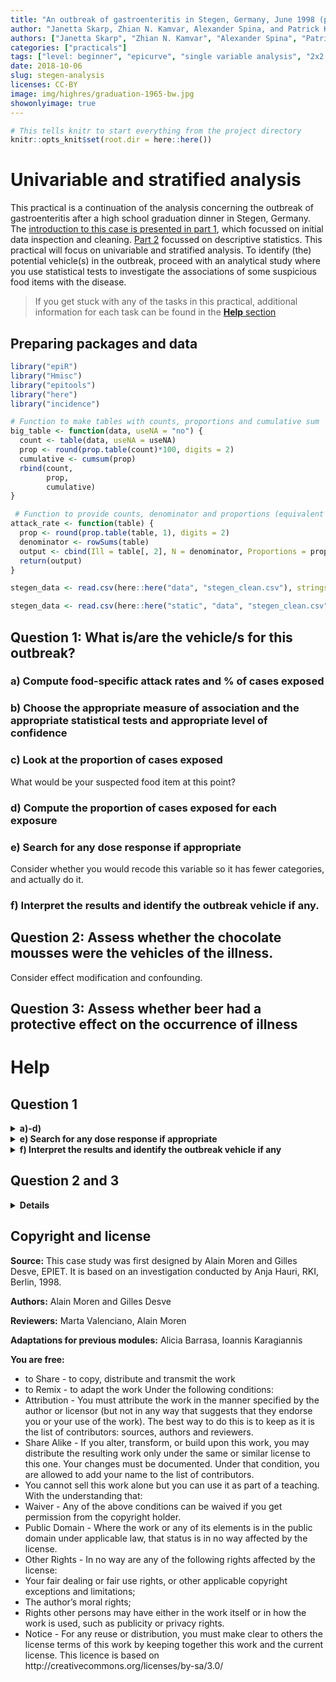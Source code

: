```yaml
---
title: "An outbreak of gastroenteritis in Stegen, Germany, June 1998 (part 3)"
author: "Janetta Skarp, Zhian N. Kamvar, Alexander Spina, and Patrick Keating"
authors: ["Janetta Skarp", "Zhian N. Kamvar", "Alexander Spina", "Patrick Keating"]
categories: ["practicals"]
tags: ["level: beginner", "epicurve", "single variable analysis", "2x2 tables", "reproducible research", "gastroenteritis"]
date: 2018-10-06
slug: stegen-analysis
licenses: CC-BY
image: img/highres/graduation-1965-bw.jpg
showonlyimage: true
---
```


```r
# This tells knitr to start everything from the project directory
knitr::opts_knit$set(root.dir = here::here())
```

# Univariable and stratified analysis

This practical is a continuation of the analysis concerning the outbreak of gastroenteritis after a high school graduation dinner in Stegen, Germany. The [introduction to this case is presented in part 1](./stegen-introduction.html), which focussed on initial data inspection and cleaning. [Part 2](./practical-stegen-descriptive.html) focussed on descriptive statistics. This practical will focus on univariable and stratified analysis. To identify (the) potential vehicle(s) in the outbreak, proceed with an analytical study where you use statistical tests to investigate the associations of some suspicious food items with the disease.

> If you get stuck with any of the tasks in this practical, additional information for each task can be found in the [**Help** section](#help) 

## Preparing packages and data

```r
library("epiR")
library("Hmisc")
library("epitools")
library("here")
library("incidence")
```

```r
# Function to make tables with counts, proportions and cumulative sum
big_table <- function(data, useNA = "no") {
  count <- table(data, useNA = useNA)
  prop <- round(prop.table(count)*100, digits = 2)
  cumulative <- cumsum(prop)
  rbind(count,
        prop,
        cumulative) 
}

 # Function to provide counts, denominator and proportions (equivalent of attack rate)
attack_rate <- function(table) {
  prop <- round(prop.table(table, 1), digits = 2)
  denominator <- rowSums(table) 
  output <- cbind(Ill = table[, 2], N = denominator, Proportions = prop[, 2])
  return(output)
}
```

```r
stegen_data <- read.csv(here::here("data", "stegen_clean.csv"), stringsAsFactors = FALSE)
```

```r
stegen_data <- read.csv(here::here("static", "data", "stegen_clean.csv"), stringsAsFactors = FALSE)
```

## Question 1:  What is/are the vehicle/s for this outbreak?

### a) Compute food-specific attack rates and % of cases exposed

### b) Choose the appropriate measure of association and the appropriate statistical tests and appropriate level of confidence 

### c) Look at the proportion of cases exposed

What would be your suspected food item at this point?

### d) Compute the proportion of cases exposed for each exposure

### e) Search for any dose response if appropriate

Consider whether you would recode this variable so it has fewer categories, and actually do it.


### f) Interpret the results and identify the outbreak vehicle if any.

## Question 2:  Assess whether the chocolate mousses were the vehicles of the illness.
Consider effect modification and confounding.

## Question 3: Assess whether beer had a protective effect on the occurrence of illness

# Help

## Question 1

<details style='display: inline;'>
<summary> <b> a)-d) </b> </summary>

As we are carrying out a cohort study, the appropriate measure of association is relative risk. 

The appropriate statistical test for determining a p-value is a Chi-squared test of comparison of proportions. 

For our analyses we will use a 95% confidence level, as this is the standard used in public health.

The outputs required for a, c and d are provided by the same function as described below. There are a number of ways to calculate food-specific attack rates and the proportion of cases exposed to specific exposures in R. Below you will see two approaches. The first approach gives us the % of cases exposed to tiramisu. 


```r
# The first element will be rows and the 2nd will be columns
count <- table(tiramisu = stegen_data$tira,  ill = stegen_data$ill)

# Here we select row % of count by including ,1 in the prop.table section
prop <- round(prop.table(count, 1), digits = 2) 

# We obtain the denominator using the rowSums function
denominator <- rowSums(count) 

# We combine all the elements together using cbind (binding by columns)
tira <- cbind(Ill = count[, 2], N = denominator, Proportions = prop[, 2])
tira
```

Alternatively, we can use a user-written command called single variable analysis.v.02 (developed by Daniel Gardiner Cohort 2015).

```r
# This function needs to be saved in the same folder as the working directory
source(here::here("scripts", "single.variable.analysis.v0.2.R"))
```
```r
# This function needs to be saved in the same folder as the working directory
source(here::here("static/scripts/single.variable.analysis.v0.2.R"))
```

```r
# specify your exposures of interest i.e. tira-pork
vars <- c("tira", "wmousse", "dmousse", "mousse", "beer", "redjelly", "fruitsalad", "tomato", "mince", "salmon", "horseradish", "chickenwin", "roastbeef", "pork")
```

```r
#NB. click on "sva" in your global environment to view Daniel's source code and read his explanations
a <- sva(stegen_data, outcome = "ill", exposures = vars, measure = "rr", verbose = TRUE)
a
```

To calculate attack rates for age and sex, you can use the attack_rate function. 

```r
# the attack_rate function acts on tables and not data (as in the big_table function)
counts_sex <- table(stegen_data$sex, stegen_data$ill)
attack_rate(counts_sex)

# We will be using the same age group split as in section 2, <30 and >30
stegen_data$agegroup <- ifelse(stegen_data$age >= 30, 1, 0)

counts_age <- table(stegen_data$agegroup, stegen_data$ill)
attack_rate(counts_age)

```

</details>

<details style='display: inline;'>
<summary> <b> e) Search for any dose response if appropriate </b> </summary>

Use the variable tportion and tabulate it. Consider whether you would recode this variable so it has fewer categories, and actually do it. 


```r
# Tabulate tportion variable against illness using attack_rate function
counts_tportion <- table(tportion = stegen_data$tportion, ill = stegen_data$ill)
attack_rate(counts_tportion)
```
```r
# Recode 3 portions of tportion as 2 portions
# Make a new variable called tportion2 that has the same values as tportion
stegen_data$tportion2 <- stegen_data$tportion
stegen_data$tportion2[stegen_data$tportion2 == 3] <- 2
```
```r
# Calculate counts, proportions and sum of recoded tportion2
counts_tportion2 <- table(tportion2 = stegen_data$tportion2, ill = stegen_data$ill)
attack_rate(counts_tportion2)
```

Here you should be able to see that those who ate 2 or more portions of tiramisu have a higher attack rate than those that ate only 1 portion of tiramisu. Those who ate 1 portion of tiramisu have a higher attack rate than those who ate no tiramisu.

</details>

<details style='display: inline;'>
<summary> <b> f) Interpret the results and identify the outbreak vehicle if any </b> </summary>

Refer to the results of the **sva** output and identify likely vehicles.

Several food items seemed to be associated with the occurrence of illness; tiramisu, dark and white chocolate mousse, fruit salad, and red jelly. They can potentially explain up to 94, 76, 49, 46, and 45 of the 103 cases respectively. Investigators decided to identify their respective role in the occurrence of illness.

From the crude analysis, epidemiologists noticed that the occurrence of gastroenteritis was lower among those attendants who had drunk beer. They also decided to assess if beer had a protective effect on the occurrence of gastroenteritis.

</details>


## Question 2 and 3

<details style='display: inline;'>
<summary> <b> Details </b> </summary>

Identify the variables which are potential effect modifiers and confounders.

The `epi.2by2()` function in the epiR package can be used to to identify effect modifiers/confounders. Outcome and exposure variables of interest need to be **factor/categorical variables** prior to performing stratified analysis with this function and also need to be **relevelled from (0, 1) to (1,0)** so that they can be correctly organised in a 2 by 2 table.


```r
# Convert outcome/exposure variables to factor variables and reorder them
# The variables of interest are identified by their column number but variable names could equally be used
vars <- colnames(stegen_data[, c(2, 6, 8:10, 12:21)])

for (var in vars) {
  stegen_data[[var]] <- factor(stegen_data[[var]], levels = c(1, 0)) # levels of the variable are now (1, 0) instead of (0, 1)
}
```

Stratify key exposure variables by exposure to tiramisu. We will use exposure to **wmousse** stratified by tiramisu as an example of the steps required and then run a loop over all variables of interest. 

```r
# Make a 3-way table with exposure of interest, the outcome and the stratifying variable in that order
a <- table(wmousse = stegen_data$wmousse, 
           ill = stegen_data$ill, 
           tiramisu = stegen_data$tira)

# Use the epi.2by2 function to calculate RRs (by stating method = "cohort.count")
mh1 <- epiR::epi.2by2(a, method = "cohort.count")

# View the output of mh1
mh1

# We can select specific elements of mh1 using the $ twice as below
# Crude RR
mh1$massoc$RR.crude.wald 

# Stratum-specific RR
mh1$massoc$RR.strata.wald

# Adjusted RR
mh1$massoc$RR.mh.wald

# We can combine all of those elements in to a single table using rbind
results <- rbind(mh1$massoc$RR.crude.wald, 
                 mh1$massoc$RR.strata.wald, 
                 mh1$massoc$RR.mh.wald)


# We can label the rows of this table as below
rownames(results) <- c("Crude", "Strata 1", "Strata 0", "Adjusted")

results

```

We can write a function incorporating all these steps and run all of the variables of interest in one go. 

```r
strata_risk <- function(var, case, strat) {
  a <- table(var, case, strat)

  mhtable <- epiR::epi.2by2(a, method = "cohort.count")
  
  results <- rbind(
    mhtable$massoc$RR.crude.wald,
    mhtable$massoc$RR.strata.wald,
    mhtable$massoc$RR.mh.wald
  )

  rownames(results) <- c("Crude", "Strata 1", "Strata 0", "Adjusted")

  results
}
```

```r
# List the exposure variables
vars <- c("wmousse", "dmousse", "mousse", "beer", "redjelly", "fruitsalad", "tomato", "mince", "salmon", "horseradish", "chickenwin", "roastbeef", "pork") 

# Run strata_risk for each one using tiramisu as strata
lapply(stegen_data[vars], strata_risk, case = stegen_data$ill, strat = stegen_data$tira)
```

Have a look at the association between beer and the illness. By stratifying the analysis on tiramisu consumption we can measure the potential protective effect of beer among those who ate tiramisu.   It seems that consumption of beer may reduce the effect of tiramisu consumption on the occurrence of gastroenteritis. The RR does not significantly differ between the two strata (0.8 vs. 1.0 and confidence intervals overlap). But, effect modification may be present. A similar stratification was conducted assessing dose response for tiramisu consumption among beer drinkers and no-beer drinkers.

After stratifying beer consumption by the amount of tiramisu consumed, it appeared that beer consumption reduced the effect of tiramisu on the occurrence of gastroenteritis only among those who had eaten an average amount of tiramisu. This is suggesting that, if the amount of tiramisu was large, consumption of beer no longer reduced the risk of illness when eating tiramisu.

</details>

## Copyright and license

**Source:**
This case study was first designed by Alain Moren and Gilles Desve, EPIET. It is based on an investigation conducted by Anja Hauri, RKI, Berlin, 1998.

**Authors:**
Alain Moren and Gilles Desve

**Reviewers:**
Marta Valenciano, Alain Moren

**Adaptations for previous modules:**
Alicia Barrasa, Ioannis Karagiannis

**You are free:**

+ to Share - to copy, distribute and transmit the work
+ to Remix - to adapt the work
Under the following conditions:
+ Attribution - You must attribute the work in the manner specified by the author or licensor (but not in any way that suggests that they endorse you or your use of the work). The best way to do this is to keep as it is the list of contributors: sources, authors and reviewers.
+ Share Alike - If you alter, transform, or build upon this work, you may distribute the resulting work only under the same or similar license to this one. Your changes must be documented. Under that condition, you are allowed to add your name to the list of contributors.
+ You cannot sell this work alone but you can use it as part of a teaching.
With the understanding that:
+ Waiver - Any of the above conditions can be waived if you get permission from the copyright holder.
+ Public Domain - Where the work or any of its elements is in the public domain under applicable law, that status is in no way affected by the license.
+ Other Rights - In no way are any of the following rights affected by the license:
+ Your fair dealing or fair use rights, or other applicable copyright exceptions and limitations;
+ The author's moral rights;
+ Rights other persons may have either in the work itself or in how the work is used, such as publicity or privacy rights.
+ Notice - For any reuse or distribution, you must make clear to others the license terms of this work by keeping together this work and the current license.
This licence is based on http://creativecommons.org/licenses/by-sa/3.0/

